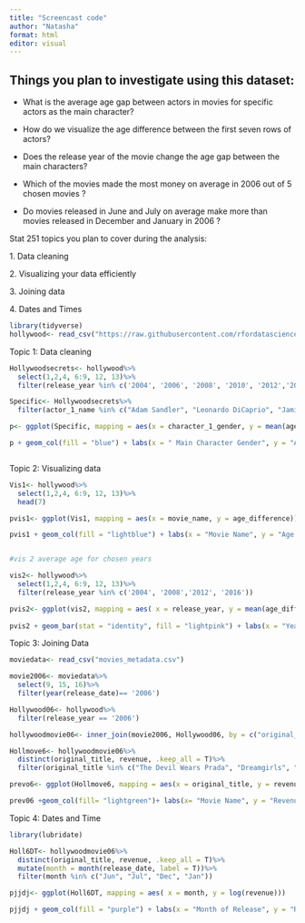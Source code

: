 ---
title: "Screencast code"
author: "Natasha"
format: html
editor: visual
---

## Things you plan to investigate using this dataset:

-    What is the average age gap between actors in movies for specific actors as the main character?

```{=html}
<!-- -->
```
-   How do we visualize the age difference between the first seven rows of actors?

-    Does the release year of the movie change the age gap between the main characters?

-    Which of the movies made the most money on average in 2006 out of 5 chosen movies ?

-    Do movies released in June and July on average make more than movies released in December and January in 2006 ?

Stat 251 topics you plan to cover during the analysis:

1\. Data cleaning

2\. Visualizing your data efficiently

3\. Joining data

4\. Dates and Times

```{r}
library(tidyverse)
hollywood<- read_csv("https://raw.githubusercontent.com/rfordatascience/tidytuesday/master/data/2023/2023-02-14/age_gaps.csv")


```

Topic 1: Data cleaning

```{r}
Hollywoodsecrets<- hollywood%>%
  select(1,2,4, 6:9, 12, 13)%>%
  filter(release_year %in% c('2004', '2006', '2008', '2010', '2012','2014','2016','2018'))

Specific<- Hollywoodsecrets%>%
  filter(actor_1_name %in% c("Adam Sandler", "Leonardo DiCaprio", "Jamie Foxx", "Tom Cruise", "Hugh Jackman", "Keira Knightley", "Cameron Diaz", "Anne Hathaway", "Mila Kunis", "Julian Moore"))

p<- ggplot(Specific, mapping = aes(x = character_1_gender, y = mean(age_difference)))

p + geom_col(fill = "blue") + labs(x = " Main Character Gender", y = "Average Age Difference", title = "Average Age Differences of Main Character by Gender")



```

Topic 2: Visualizing data

```{r}

Vis1<- hollywood%>%
  select(1,2,4, 6:9, 12, 13)%>%
  head(7)

pvis1<- ggplot(Vis1, mapping = aes(x = movie_name, y = age_difference))

pvis1 + geom_col(fill = "lightblue") + labs(x = "Movie Name", y = "Age Difference", title = "Age difference for the first 7 movies") + theme(axis.text.x = element_text(angle = 45, hjust = 1))


#vis 2 average age for chosen years

vis2<- hollywood%>%
  select(1,2,4, 6:9, 12, 13)%>%
  filter(release_year %in% c('2004', '2008','2012', '2016'))

pvis2<- ggplot(vis2, mapping = aes( x = release_year, y = mean(age_difference)))
               
pvis2 + geom_bar(stat = "identity", fill = "lightpink") + labs(x = "Year", y = "Average age", title = "Year of Movie Release and Average Age Difference")
```

Topic 3: Joining Data

```{r}

moviedata<- read_csv("movies_metadata.csv")

movie2006<- moviedata%>%
  select(9, 15, 16)%>%
  filter(year(release_date)== '2006')

Hollywood06<- hollywood%>%
  filter(release_year == '2006')

hollywoodmovie06<- inner_join(movie2006, Hollywood06, by = c("original_title" = "movie_name"))

Hollmove6<- hollywoodmovie06%>%
  distinct(original_title, revenue, .keep_all = T)%>%
  filter(original_title %in% c("The Devil Wears Prada", "Dreamgirls", "Last Holiday", "The Lake House", "Accepted"))

prevo6<- ggplot(Hollmove6, mapping = aes(x = original_title, y = revenue))

prev06 +geom_col(fill= "lightgreen")+ labs(x= "Movie Name", y = "Revenue", title = "Movie Name and revenue 2006")


```

Topic 4: Dates and Time

```{r}

library(lubridate)

Holl6DT<- hollywoodmovie06%>%
  distinct(original_title, revenue, .keep_all = T)%>%
  mutate(month = month(release_date, label = T))%>%
  filter(month %in% c("Jun", "Jul", "Dec", "Jan"))

pjjdj<- ggplot(Holl6DT, mapping = aes( x = month, y = log(revenue)))

pjjdj + geom_col(fill = "purple") + labs(x = "Month of Release", y = "Revenue", title = "Month of movie release and revenue")
```
